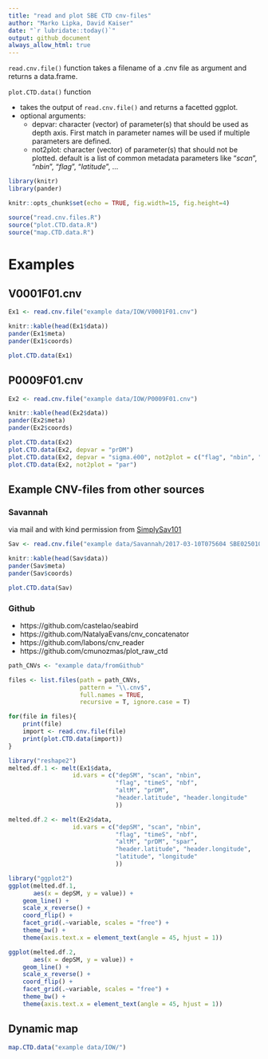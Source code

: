 ```yaml
---
title: "read and plot SBE CTD cnv-files"
author: "Marko Lipka, David Kaiser"
date: "`r lubridate::today()`"
output: github_document
always_allow_html: true
---
```


`read.cnv.file()` function takes a filename of a .cnv file as argument and returns a data.frame.

`plot.CTD.data()` function 

- takes the output of `read.cnv.file()` and returns a facetted ggplot.
- optional arguments:
    + depvar: character (vector) of parameter(s) that should be used as depth axis. First match in parameter names will be used if multiple parameters are defined.
    + not2plot: character (vector) of parameter(s) that should not be plotted. default is a list of common metadata parameters like "*scan*", "*nbin*", "*flag*", "*latitude*", ...



```r
library(knitr)
library(pander)

knitr::opts_chunk$set(echo = TRUE, fig.width=15, fig.height=4)

source("read.cnv.files.R")
source("plot.CTD.data.R")
source("map.CTD.data.R")
```

# Examples

## V0001F01.cnv

```r
Ex1 <- read.cnv.file("example data/IOW/V0001F01.cnv")

knitr::kable(head(Ex1$data))
pander(Ex1$meta)
pander(Ex1$coords)

plot.CTD.data(Ex1)
```

## P0009F01.cnv

```r
Ex2 <- read.cnv.file("example data/IOW/P0009F01.cnv")

knitr::kable(head(Ex2$data))
pander(Ex2$meta)
pander(Ex2$coords)

plot.CTD.data(Ex2)
plot.CTD.data(Ex2, depvar = "prDM")
plot.CTD.data(Ex2, depvar = "sigma.é00", not2plot = c("flag", "nbin", "nbf", "upoly0", "upoly1"))
plot.CTD.data(Ex2, not2plot = "par")
```

## Example CNV-files from other sources

### Savannah

via mail and with kind permission from [SimplySav101](https://github.com/SimplySav101)

```r
Sav <- read.cnv.file("example data/Savannah/2017-03-10T075604 SBE02501006.cnv")

knitr::kable(head(Sav$data))
pander(Sav$meta)
pander(Sav$coords)

plot.CTD.data(Sav)
```

### Github 

- https://github.com/castelao/seabird
- https://github.com/NatalyaEvans/cnv_concatenator
- https://github.com/labons/cnv_reader
- https://github.com/cmunozmas/plot_raw_ctd

```r
path_CNVs <- "example data/fromGithub"

files <- list.files(path = path_CNVs, 
                    pattern = "\\.cnv$",
                    full.names = TRUE,
                    recursive = T, ignore.case = T)

for(file in files){
    print(file)
    import <- read.cnv.file(file)
    print(plot.CTD.data(import))
}
```


```r
library("reshape2")
melted.df.1 <- melt(Ex1$data,
                  id.vars = c("depSM", "scan", "nbin",
                              "flag", "timeS", "nbf",
                              "altM", "prDM",
                              "header.latitude", "header.longitude"
                              ))

melted.df.2 <- melt(Ex2$data,
                  id.vars = c("depSM", "scan", "nbin",
                              "flag", "timeS", "nbf",
                              "altM", "prDM", "spar",
                              "header.latitude", "header.longitude",
                              "latitude", "longitude"
                              ))

library("ggplot2")
ggplot(melted.df.1,
       aes(x = depSM, y = value)) +
    geom_line() +
    scale_x_reverse() +
    coord_flip() +
    facet_grid(.~variable, scales = "free") +
    theme_bw() +
    theme(axis.text.x = element_text(angle = 45, hjust = 1))

ggplot(melted.df.2,
       aes(x = depSM, y = value)) +
    geom_line() +
    scale_x_reverse() +
    coord_flip() +
    facet_grid(.~variable, scales = "free") +
    theme_bw() +
    theme(axis.text.x = element_text(angle = 45, hjust = 1))
```


## Dynamic map

```r
map.CTD.data("example data/IOW/")
```

